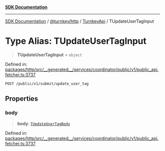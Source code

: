 [**SDK Documentation**](../../../../../README.mdx)

***

[SDK Documentation](../../../../../packages.mdx) / [@turnkey/http](../../../README.mdx) / [TurnkeyApi](../README.mdx) / TUpdateUserTagInput

# Type Alias: TUpdateUserTagInput

> **TUpdateUserTagInput** = `object`

Defined in: [packages/http/src/\_\_generated\_\_/services/coordinator/public/v1/public\_api.fetcher.ts:3737](https://github.com/tkhq/sdk/blob/e1b1a69bdd608320aaf03cc2dbbf68dc0c52b28d/packages/http/src/__generated__/services/coordinator/public/v1/public_api.fetcher.ts#L3737)

`POST /public/v1/submit/update_user_tag`

## Properties

### body

> **body**: [`TUpdateUserTagBody`](TUpdateUserTagBody.mdx)

Defined in: [packages/http/src/\_\_generated\_\_/services/coordinator/public/v1/public\_api.fetcher.ts:3737](https://github.com/tkhq/sdk/blob/e1b1a69bdd608320aaf03cc2dbbf68dc0c52b28d/packages/http/src/__generated__/services/coordinator/public/v1/public_api.fetcher.ts#L3737)
